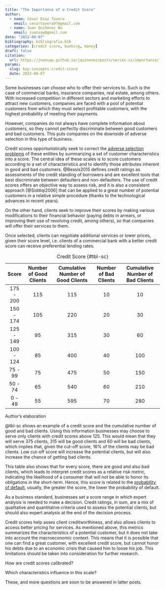 ```yaml
---
title: "The Importance of a Credit Score"
author: 
  - name: César Díaz Tavera
    email: cesartavera97@gmail.com
  - name: Juan Quiñonez Wu
    email: juansqw@gmail.com
date: "2022-09-07"
bibliography: bibliografia.bib
categories: [credit score, banking, money]
draft: false
citation:
  url: https://juansqw.github.io/jquinonez/posts/series-cs/importance/
params:
  slug: key-concepts-credit-score
  date: 2022-09-07
---
```


Some businesses can choose who to offer their services to. Such is the case of commercial banks, insurance companies, real estate, among others. With increased competition in different sectors and marketing efforts to attract new customers, companies are faced with a pool of potential customers from which they must select profitable customers, with the highest probability of meeting their payments.

However, companies do not always have complete information about customers, so they cannot perfectly discriminate between good customers and bad customers. This puts companies on the downside of adverse selection in this type of business.

Credit scores opportunistically seek to correct the [adverse selection problems](https://cesardt97.github.io/Blog/posts/series-sc/intro-to-the-study-serie/09-05-2022_intro_study_serie.html) of these entities by summarizing a set of customer characteristics into a score. The central idea of these scales is to score customers according to a set of characteristics and to identify those attributes inherent in good and bad customers. @Bessis2015 defines credit ratings as assessments of the credit standing of borrowers and are excellent tools that best discriminate between defaulters and non-defaulters. The use of credit scores offers an objective way to assess risk, and it is also a consistent approach [@Siddiqi2006] that can be applied to a great number of potential customers in a relative simple procedure (thanks to the technological advances in recent years).

On the other hand, clients seek to improve their scores by making various modifications to their financial behavior (paying debts in arrears, or improving their use of revolving credit, among others), so that companies will offer their services to them.

Once selected, clients can negotiate additional services or lower prices, given their score level, i.e. clients of a commercial bank with a better credit score can receive preferential lending rates.

|   Score   | Number of Good Clients | Cumulative Number of Good Clients | Number of Bad Clients | Cumulative Number of Bad Clients |
|:---------:|:----------------------:|:---------------------------------:|:---------------------:|:--------------------------------:|
| 175 - 200 |          115           |                115                |          10           |                10                |
| 150 - 174 |          105           |                220                |          20           |                30                |
| 125 - 149 |           95           |                315                |          30           |                60                |
| 100 - 124 |           85           |                400                |          40           |               100                |
|  75 - 99  |           75           |                475                |          50           |               150                |
|  50 - 74  |           65           |                540                |          60           |               210                |
|  0 - 49   |           55           |                595                |          70           |               280                |

: Credit Score {#tbl-sc}

Author's elaboration

@tbl-sc shows an example of a credit score and the cumulative number of good and bad clients. Using this information businesses may choose to serve only clients with credit scores above 125. This would mean that they will serve 375 clients, 315 will be good clients and 60 will be bad clients, which implies that, given the cut-off score, 16% of the clients may be bad clients. Low cut-off score will increase the potential clients, but will also increase the chance of getting bad clients.

This table also shows that for every score, there are good and also bad clients, which leads to interpret credit scores as a relative risk metric, indicating the likelihood of a consumer that will not be able to honor its obligations in the short-term. Hence, this score is related to the [probability of default](https://cesardt97.github.io/Blog/posts/series-sc/intro-to-the-study-serie/09-05-2022_intro_study_serie.html), usually, the greater the score, the lower the probability of default.

As a business standard, businesses set a score range in which expert analysis is needed to make a decision. Credit ratings, in sum, are a mix of qualitative and quantitative criteria used to assess the potential clients, but should also expert analysis at the end of the decision process.

Credit scores help asses client creditworthiness, and also allows clients to access better pricing for services. As mentioned above, this metrics summarizes the characteristics of a potential customer, but it does not take into account the macroeconomic context. This means that it is possible that one can find a great customer, with excellent credit score, but cannot honor his debts due to an economic crisis that caused him to loose his job. This limitations should be taken into consideration for further research.

How are credit scores calibrated?

Which characteristics influence in this scale?

These, and more questions are soon to be answered in latter posts.
